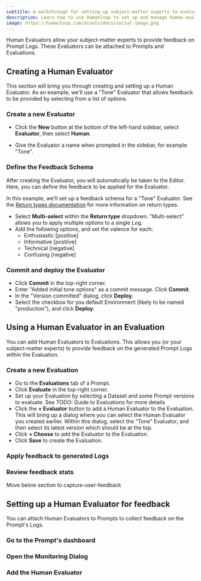 ```yaml
---
subtitle: A walkthrough for setting up subject-matter experts to evaluate your LLM outputs.
description: Learn how to use Humanloop to set up and manage human evaluations for your large language model use-cases.
image: https://humanloop.com/assets/docs/social-image.png
---
```


Human Evaluators allow your subject-matter experts to provide feedback on Prompt Logs.
These Evaluators can be attached to Prompts and Evaluations.


## Creating a Human Evaluator

This section will bring you through creating and setting up a Human Evaluator. 
As an example, we'll use a "Tone" Evaluator that allows feedback to be provided by
selecting from a list of options.

<Steps>

### Create a new Evaluator

- Click the **New** button at the bottom of the left-hand sidebar, select **Evaluator**, then select **Human**.

- Give the Evaluator a name when prompted in the sidebar, for example "Tone".

### Define the Feedback Schema

After creating the Evaluator, you will automatically be taken to the Editor.
Here, you can define the feedback to be applied for the Evaluator.

In this example, we'll set up a feedback schema for a "Tone" Evaluator.
See the [Return types documentation](/docs/v5/concepts/evaluators#return-types) for more information on return types.

- Select **Multi-select** within the **Return type** dropdown. "Multi-select" allows you to apply multiple options to a single Log.
- Add the following options, and set the valence for each:
  - Enthusiastic [positive]
  - Informative [postiive]
  - Technical [negative]
  - Confusing [negative]

### Commit and deploy the Evaluator

- Click **Commit** in the top-right corner.
- Enter "Added initial tone options" as a commit message. Click **Commit**.
- In the "Version committed" dialog, click **Deploy**.
- Select the checkbox for you default Environment (likely to be named "production"), and click **Deploy**.

</Steps>

## Using a Human Evaluator in an Evaluation

You can add Human Evaluators to Evaluations. This allows you (or your subject-matter experts) to provide feedback
on the generated Prompt Logs within the Evaluation.

<Steps>

### Create a new Evaluation

- Go to the **Evaluations** tab of a Prompt.
- Click **Evaluate** in the top-right corner.
- Set up your Evaluation by selecting a Dataset and some Prompt versions to evaluate. See TODO: Guide to Evaluations for more details
- Click the **+ Evaluator** button to add a Human Evaluator to the Evaluation. This will bring up a dialog where you can select the 
Human Evaluator you created earlier. Within this dialog, select the "Tone" Evaluator, and then select its latest version which should be at the top.
- Click **+ Choose** to add the Evaluator to the Evaluation.
- Click **Save** to create the Evaluation.


### Apply feedback to generated Logs

### Review feedback stats

</Steps>










Move below section to capture-user-feedback

## Setting up a Human Evaluator for feedback

You can attach Human Evaluators to Prompts to collect feedback on the Prompt's Logs.

<Steps>

### Go to the Prompt's dashboard


### Open the Monitoring Dialog

### Add the Human Evaluator


</Steps>

